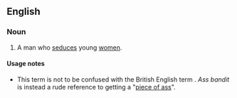 ==English==

===Noun===
{{en-noun|head=[[ass]] [[bandit]]}}

# {{lb|en|dated|US|slang}} A man who [[seduce]]s young [[women]]. {{defdate|mid-1900s}}

====Usage notes====
* This term is not to be confused with the British English term {{m|en|arse bandit||gay man}}. ''Ass bandit'' is instead a rude reference to getting a "[[piece of ass]]".